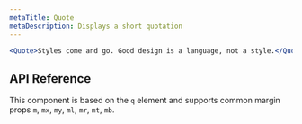 ```yaml
---
metaTitle: Quote
metaDescription: Displays a short quotation
---
```


```jsx live=true
<Quote>Styles come and go. Good design is a language, not a style.</Quote>
```

## API Reference

This component is based on the `q` element and supports common margin props `m`, `mx`, `my`, `ml`, `mr`, `mt`, `mb`.
